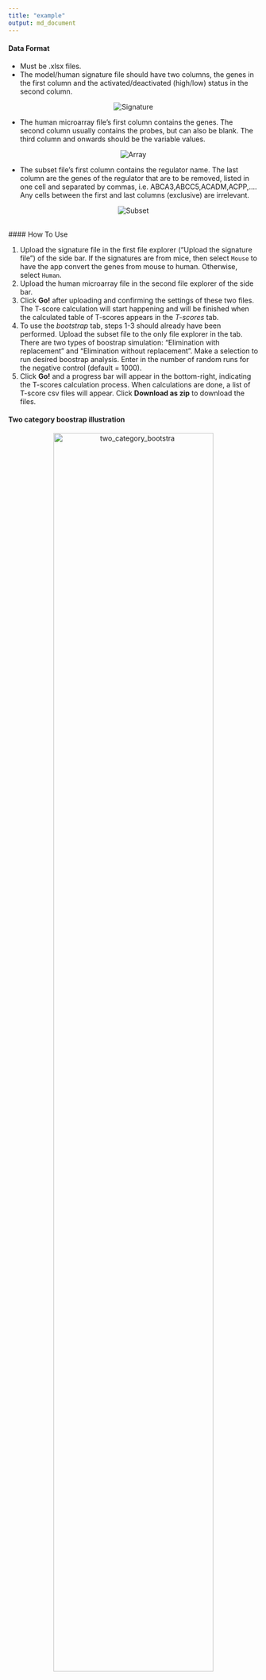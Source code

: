 ---
title: "example"
output: md_document
---

#### <a name="dataformats"></a> Data Format

- Must be .xlsx files.
- The model/human signature file should have two columns, the genes in the first column and the activated/deactivated (high/low) status in the second column.

<p align="center">
<img src="Signature.PNG" alt="Signature"/>
</p>

- The human microarray file's first column contains the genes. The second column usually contains the probes, but can also be blank. The third column and onwards should be the variable values.

<p align="center">
<img src="Array.PNG" alt="Array"/>
</p>

- The subset file's first column contains the regulator name. The last column are the genes of the regulator that are to be removed, listed in one cell and separated by commas, i.e. ABCA3,ABCC5,ACADM,ACPP,.... Any cells between the first and last columns (exclusive) are irrelevant. 

<p align="center">
<img src="Subset.PNG" alt="Subset"/> 
</p>

<br/>
#### <a name="HowToUse"></a> How To Use

1. Upload the signature file in the first file explorer ("Upload the signature file") of the side bar. If the signatures are from mice, then select `Mouse` to have the app convert the genes from mouse to human. Otherwise, select `Human`.
2. Upload the human microarray file in the second file explorer of the side bar. 
3. Click **Go!** after uploading and confirming the settings of these two files. The T-score calculation will start happening and will be finished when the calculated table of T-scores appears in the *T-scores* tab.
4. To use the *bootstrap* tab, steps 1-3 should already have been performed. Upload the subset file to the only file explorer in the tab. There are two types of boostrap simulation: "Elimination with replacement" and "Elimination without replacement". Make a selection to run desired boostrap analysis. Enter in the number of random runs for the negative control (default = 1000). 
5. Click **Go!** and a progress bar will appear in the bottom-right, indicating the T-scores calculation process. When calculations are done, a list of T-score csv files will appear. Click **Download as zip** to download the files.
<br/>

#### <a name="Boostrap"></a> Two category boostrap illustration

<p align="center">
<img src="two_category_bootstrap.png" alt="two_category_bootstra" style="width: 80%"/> 
</p>

<br/>
#### <a name="OtherInfo"></a> Other Information
- The human microarray set will automatically have repeat genes filtered out (keep highest stdev of same gene rows) and be normalized (median-shifted)
<br/><br/>